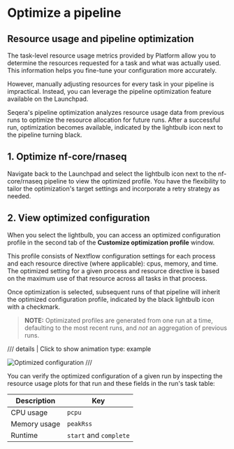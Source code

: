 # Optimize a pipeline
## Resource usage and pipeline optimization

The task-level resource usage metrics provided by Platform allow you to determine the resources requested for a task and what was actually used. This information helps you fine-tune your configuration more accurately.

However, manually adjusting resources for every task in your pipeline is impractical. Instead, you can leverage the pipeline optimization feature available on the Launchpad.

Seqera's pipeline optimization analyzes resource usage data from previous runs to optimize the resource allocation for future runs. After a successful run, optimization becomes available, indicated by the lightbulb icon next to the pipeline turning black.

## 1. Optimize nf-core/rnaseq
Navigate back to the Launchpad and select the lightbulb icon next to the nf-core/rnaseq pipeline to view the optimized profile. You have the flexibility to tailor the optimization's target settings and incorporate a retry strategy as needed.

## 2. View optimized configuration
When you select the lightbulb, you can access an optimized configuration profile in the second tab of the **Customize optimization profile** window.

This profile consists of Nextflow configuration settings for each process and each resource directive (where applicable):  cpus, memory, and time. The optimized setting for a given process and resource directive is based on the maximum use of that resource across all tasks in that process.

Once optimization is selected, subsequent runs of that pipeline will inherit the optimized configuration profile, indicated by the black lightbulb icon with a checkmark. 

> **NOTE:** Optimizated profiles are generated from one run at a time, defaulting to the most recent runs, and _not_ an aggregation of previous runs.


/// details | Click to show animation
    type: example

![Optimized configuration](assets/optimize-configuration.gif)
///

You can verify the optimized configuration of a given run by inspecting the resource usage plots for that run and these fields in the run's task table:

| Description  | Key                    |
| ------------ | ---------------------- |
| CPU usage    | `pcpu`                 |
| Memory usage | `peakRss`              |
| Runtime      | `start` and `complete` |
